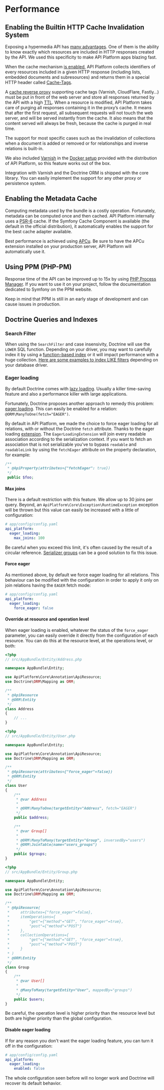 # Performance

## Enabling the Builtin HTTP Cache Invalidation System

Exposing a hypermedia API has [many advantages](http://blog.theamazingrando.com/in-band-vs-out-of-band.html). One of
them is the ability to know exactly which resources are included in HTTP responses created by the API. We used this
specificity to make API Platform apps blazing fast.

When the cache mechanism [is enabled](configuration.md), API Platform collects identifiers of every resources
included in a given HTTP response (including lists, embedded documents and subresources) and returns them in a special
HTTP header called [Cache-Tags](https://support.cloudflare.com/hc/en-us/articles/206596608-How-to-Purge-Cache-Using-Cache-Tags-Enterprise-only-).

A [cache reverse proxy](https://en.wikipedia.org/wiki/Web_accelerator) supporting cache tags (Varnish, CloudFlare,
Fastly…) must be put in front of the web server and store all responses returned by the API with a high
[TTL](https://en.wikipedia.org/wiki/Time_to_live). When a resource is modified, API Platform takes care of purging all
responses containing it in the proxy’s cache. It means that after the first request, all subsequent requests will not
touch the web server, and will be served instantly from the cache. It also means that the content served will always be
fresh, because the cache is purged in real time.

The support for most specific cases such as the invalidation of collections when a document is added or removed or for
relationships and inverse relations is built-in.

We also included [Varnish](https://varnish-cache.org/) in the [Docker setup](../deployment/docker.md) provided with the
distribution of API Platform, so this feature works out of the box.

Integration with Varnish and the Doctrine ORM is shipped with the core library. You can easily implement the support for
any other proxy or persistence system.

## Enabling the Metadata Cache

Computing metadata used by the bundle is a costly operation. Fortunately, metadata can be computed once and then cached.
API Platform internally uses a [PSR-6](http://www.php-fig.org/psr/psr-6/) cache. If the Symfony Cache Component is available
(the default in the official distribution), it automatically enables the support for the best cache adapter available.

Best performance is achieved using [APCu](https://github.com/krakjoe/apcu). Be sure to have the APCu extension installed
on your production server, API Platform will automatically use it.

## Using PPM (PHP-PM)

Response time of the API can be improved up to 15x by using [PHP Process Manager](https://github.com/php-pm/php-pm). If
you want to use it on your project, follow the documentation dedicated to Symfony on the PPM website.

Keep in mind that PPM is still in an early stage of development and can cause issues in production.

## Doctrine Queries and Indexes

### Search Filter

When using the `SearchFilter` and case insensivity, Doctrine will use the `LOWER` SQL function. Depending on your
driver, you may want to carefully index it by using a [function-based
index](http://use-the-index-luke.com/sql/where-clause/functions/case-insensitive-search) or it will impact performance
with a huge collection. [Here are some examples to index LIKE
filters](http://use-the-index-luke.com/sql/where-clause/searching-for-ranges/like-performance-tuning) depending on your
database driver.

### Eager loading

By default Doctrine comes with [lazy loading](http://doctrine-orm.readthedocs.io/en/latest/reference/working-with-objects.html#by-lazy-loading).
Usually a killer time-saving feature and also a performance killer with large applications.

Fortunately, Doctrine proposes another approach to remedy this problem: [eager loading](http://doctrine-orm.readthedocs.io/en/latest/reference/working-with-objects.html#by-eager-loading).
This can easily be enabled for a relation: `@ORM\ManyToOne(fetch="EAGER")`.

By default in API Platform, we made the choice to force eager loading for all relations, with or without the Doctrine
`fetch` attribute. Thanks to the eager loading [extension](extensions.md). The `EagerLoadingExtension` will join every
readable association according to the serialization context. If you want to fetch an association that is not serializable
you've to bypass `readable` and `readableLink` by using the `fetchEager` attribute on the property declaration, for example:

```php
/**
 * @ApiProperty(attributes={"fetchEager": true})
 */
 public $foo;
```

#### Max joins

There is a default restriction with this feature. We allow up to 30 joins per query. Beyond, an
`ApiPlatform\Core\Exception\RuntimeException` exception will be thrown but this value can easily be increased with a
little of configuration:

```yaml
# app/config/config.yaml
api_platform:
  eager_loading:
    max_joins: 100
```

Be careful when you exceed this limit, it's often caused by the result of a circular reference. [Serializer groups](serialization.md)
can be a good solution to fix this issue.

#### Force eager

As mentioned above, by default we force eager loading for all relations. This behaviour can be modified with the
configuration in order to apply it only on join relations having the `EAGER` fetch mode:

```yaml
# app/config/config.yaml
api_platform:
  eager_loading:
    force_eager: false
```

#### Override at resource and operation level

When eager loading is enabled, whatever the status of the `force_eager` parameter, you can easily override it directly
from the configuration of each resource. You can do this at the resource level, at the operations level, or both:

```php
<?php
// src/AppBundle/Entity/Address.php

namespace AppBundle\Entity;

use ApiPlatform\Core\Annotation\ApiResource;
use Doctrine\ORM\Mapping as ORM;

/**
 * @ApiResource
 * @ORM\Entity
 */
class Address
{
    // ...
}
```

```php
<?php
// src/AppBundle/Entity/User.php

namespace AppBundle\Entity;

use ApiPlatform\Core\Annotation\ApiResource;
use Doctrine\ORM\Mapping as ORM;

/**
 * @ApiResource(attributes={"force_eager"=false})
 * @ORM\Entity
 */
class User
{
    /**
     * @var Address
     *
     * @ORM\ManyToOne(targetEntity="Address", fetch="EAGER")
     */
    public $address;

    /**
     * @var Group[]
     *
     * @ORM\ManyToMany(targetEntity="Group", inversedBy="users")
     * @ORM\JoinTable(name="users_groups")
     */
    public $groups;
}
```

```php
<?php
// src/AppBundle/Entity/Group.php

namespace AppBundle\Entity;

use ApiPlatform\Core\Annotation\ApiResource;
use Doctrine\ORM\Mapping as ORM;

/**
 * @ApiResource(
 *     attributes={"force_eager"=false},
 *     itemOperations={
 *         "get"={"method"="GET", "force_eager"=true},
 *         "post"={"method"="POST"}
 *     },
 *     collectionOperations={
 *         "get"={"method"="GET", "force_eager"=true},
 *         "post"={"method"="POST"}
 *     }
 * )
 * @ORM\Entity
 */
class Group
{
    /**
     * @var User[]
     *
     * @ManyToMany(targetEntity="User", mappedBy="groups")
     */
    public $users;
}
```

Be careful, the operation level is higher priority than the resource level but both are higher priority than the global
configuration.

#### Disable eager loading

If for any reason you don't want the eager loading feature, you can turn it off in the configuration:

```yaml
# app/config/config.yaml
api_platform:
  eager_loading:
    enabled: false
```

The whole configuration seen before will no longer work and Doctrine will recover its default behavior.
